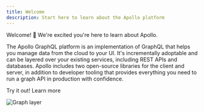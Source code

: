 ```yaml
---
title: Welcome
description: Start here to learn about the Apollo platform
---
```


Welcome! 👋 We're excited you're here to learn about Apollo.

The Apollo GraphQL platform is an implementation of GraphQL that helps you manage data from the cloud to your UI. It's incrementally adoptable and can be layered over your existing services, including REST APIs and databases. Apollo includes two open-source libraries for the client and server, in addition to developer tooling that provides everything you need to run a graph API in production with confidence.


<ButtonWrapper>
  <ButtonLink
    size="large"
    color="branded"
    to="/tutorial/introduction"
  >
    Try it out!
  </ButtonLink>
  <ButtonLink
    size="large"
    to="/intro/platform"
  >
    Learn more
  </ButtonLink>
</ButtonWrapper>

![Graph layer](./img/platform.jpg)
